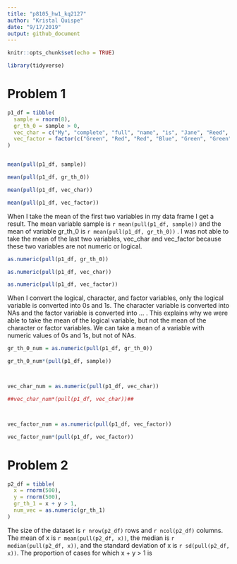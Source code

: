 ```yaml
---
title: "p8105_hw1_kq2127"
author: "Kristal Quispe"
date: "9/17/2019"
output: github_document
---
```


```r
knitr::opts_chunk$set(echo = TRUE)

library(tidyverse)
```

# Problem 1
```r
p1_df = tibble(
  sample = rnorm(8),
  gr_th_0 = sample > 0, 
  vec_char = c("My", "complete", "full", "name", "is", "Jane", "Reed", "Doe"),
  vec_factor = factor(c("Green", "Red", "Red", "Blue", "Green", "Green", "Blue", "Blue"))
)


mean(pull(p1_df, sample))

mean(pull(p1_df, gr_th_0))

mean(pull(p1_df, vec_char))

mean(pull(p1_df, vec_factor))
```

When I take the mean of the first two variables in my data frame I get a result. The mean variable sample is `r mean(pull(p1_df, sample))` and the mean of variable gr_th_0 is `r mean(pull(p1_df, gr_th_0))` . I was not able to take the mean of the last two variables, vec_char and vec_factor because these two variables are not numeric or logical. 

```r
as.numeric(pull(p1_df, gr_th_0))

as.numeric(pull(p1_df, vec_char))

as.numeric(pull(p1_df, vec_factor))

```
When I convert the logical, character, and factor variables, only the logical variable is converted into 0s and 1s. The character variable is converted into NAs and the factor variable is converted into ... . This explains why we were able to take the mean of the logical variable, but not the mean of the character or factor variables. We can take a mean of a variable with numeric values of 0s and 1s, but not of NAs. 

```r
gr_th_0_num = as.numeric(pull(p1_df, gr_th_0))

gr_th_0_num*(pull(p1_df, sample))



vec_char_num = as.numeric(pull(p1_df, vec_char))

##vec_char_num*(pull(p1_df, vec_char))##



vec_factor_num = as.numeric(pull(p1_df, vec_factor))

vec_factor_num*(pull(p1_df, vec_factor))
```

# Problem 2

```r
p2_df = tibble(
  x = rnorm(500),
  y = rnorm(500),
  gr_th_1 = x + y > 1,
  num_vec = as.numeric(gr_th_1)
)

```
The size of the dataset is `r nrow(p2_df)` rows and `r ncol(p2_df)` columns. The mean of x is `r mean(pull(p2_df, x))`, the median is `r median(pull(p2_df, x))`, and the standard deviation of x is `r sd(pull(p2_df, x))`. The proportion of cases for which x + y > 1 is


